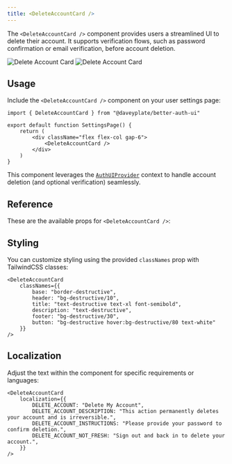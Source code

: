 ```yaml
---
title: <DeleteAccountCard />
---
```


The `<DeleteAccountCard />` component provides users a streamlined UI to delete their account. It supports verification flows, such as password confirmation or email verification, before account deletion.

<img alt="Delete Account Card" src="/screenshots/delete-account-card-dark.png" className="rounded-xl hidden dark:block w-lg mt-0 mb-0" />
<img alt="Delete Account Card" src="/screenshots/delete-account-card-light.png" className="rounded-xl dark:hidden w-lg mt-0 mb-0" />

## Usage

Include the `<DeleteAccountCard />` component on your user settings page:

```tsx
import { DeleteAccountCard } from "@daveyplate/better-auth-ui"

export default function SettingsPage() {
    return (
        <div className="flex flex-col gap-6">
            <DeleteAccountCard />
        </div>
    )
}
```

This component leverages the [`AuthUIProvider`](/components/auth-ui-provider) context to handle account deletion (and optional verification) seamlessly.

## Reference

These are the available props for `<DeleteAccountCard />`:

<AutoTypeTable path="../src/components/settings/account/delete-account-card.tsx" name="DeleteAccountCardProps" />

## Styling

You can customize styling using the provided `classNames` prop with TailwindCSS classes:

```tsx
<DeleteAccountCard
    classNames={{
        base: "border-destructive",
        header: "bg-destructive/10",
        title: "text-destructive text-xl font-semibold",
        description: "text-destructive",
        footer: "bg-destructive/30",
        button: "bg-destructive hover:bg-destructive/80 text-white"
    }}
/>
```

## Localization

Adjust the text within the component for specific requirements or languages:

```tsx
<DeleteAccountCard
    localization={{
        DELETE_ACCOUNT: "Delete My Account",
        DELETE_ACCOUNT_DESCRIPTION: "This action permanently deletes your account and is irreversible.",
        DELETE_ACCOUNT_INSTRUCTIONS: "Please provide your password to confirm deletion.",
        DELETE_ACCOUNT_NOT_FRESH: "Sign out and back in to delete your account.",
    }}
/>
```